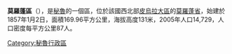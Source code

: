 '''莫羅蓬區'''（{{lang-es|Distrito de Morropón}}），是[[秘魯|秘魯]]的一個區，位於該國西北部[[皮烏拉大區|皮烏拉大區]]的[[莫羅蓬省|莫羅蓬省]]，始建於1857年1月2日，面積169.96平方公里，海拔高度131米，2005年人口14,729，人口密度每平方公里87人。

{{coord|5.1843|S|79.9717|W|source:wikidata-and-enwiki-cat-tree_region:PE|display=title}}

{{Peru-geo-stub}}
[[Category:秘魯行政區|Category:秘魯行政區]]